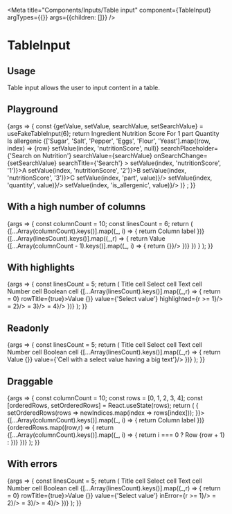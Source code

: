 
<Meta
  title="Components/Inputs/Table input"
  component={TableInput}
  argTypes={{}}
  args={{children: []}}
/>

# TableInput

## Usage

Table input allows the user to input content in a table.

## Playground

<Canvas>
  <Story name="Standard">
    {args => {
      const {getValue, setValue, searchValue, setSearchValue} = useFakeTableInput(6);
      return <TableInput {...args}>
        <TableInput.Header>
          <TableInput.HeaderCell rowTitle={true}>Ingredient</TableInput.HeaderCell>
          <TableInput.HeaderCell>Nutrition Score</TableInput.HeaderCell>
          <TableInput.HeaderCell>For 1 part</TableInput.HeaderCell>
          <TableInput.HeaderCell>Quantity</TableInput.HeaderCell>
          <TableInput.HeaderCell>Is allergenic</TableInput.HeaderCell>
        </TableInput.Header>
        <TableInput.Body>
          {['Sugar', 'Salt', 'Pepper', 'Eggs', 'Flour', 'Yeast'].map((row, index) => <TableInput.Row key={row}>
            <TableInput.Cell rowTitle={true}>{row}</TableInput.Cell>
            <TableInput.Cell>
              <TableInput.Select
                clearLabel="Remove"
                openDropdownLabel="Open"
                value={{'1': 'A', '2': 'B', '3': 'C'}[getValue(index, 'nutritionScore')]}
                onClear={() => setValue(index, 'nutritionScore', null)}
                searchPlaceholder={'Search on Nutrition'}
                searchValue={searchValue}
                onSearchChange={setSearchValue}
                searchTitle={'Search'}
              >
                <Dropdown.Item onClick={() => setValue(index, 'nutritionScore', '1')}>A</Dropdown.Item>
                <Dropdown.Item onClick={() => setValue(index, 'nutritionScore', '2')}>B</Dropdown.Item>
                <Dropdown.Item onClick={() => setValue(index, 'nutritionScore', '3')}>C</Dropdown.Item>
              </TableInput.Select>
            </TableInput.Cell>
            <TableInput.Cell><TableInput.Text value={getValue(index, 'part')} onChange={(value) => setValue(index, 'part', value)}/></TableInput.Cell>
            <TableInput.Cell><TableInput.Number value={getValue(index, 'quantity')} onChange={(value) => setValue(index, 'quantity', value)}/></TableInput.Cell>
            <TableInput.Cell><TableInput.Boolean yesLabel="Yes" noLabel="No" value={getValue(index, 'is_allergenic')} onChange={(value) => setValue(index, 'is_allergenic', value)}/></TableInput.Cell>
          </TableInput.Row>
        )}
        </TableInput.Body>
      </TableInput>;
    }}
  </Story>
</Canvas>

<ArgsTable story="Standard" />

## With a high number of columns

<Canvas>
  <Story name="With a high number of tags">
    {args => {
      const columnCount = 10;
      const linesCount = 6;
      return (
        <TableInput {...args}>
          <TableInput.Header>
            {[...Array(columnCount).keys()].map((_, i) => {
              return <TableInput.HeaderCell rowTitle={true} key={i}>Column label</TableInput.HeaderCell>
            })}
          </TableInput.Header>
          <TableInput.Body>
            {[...Array(linesCount).keys()].map((_,r) => {
              return <TableInput.Row key={r}>
                <TableInput.Cell rowTitle={true}>Value</TableInput.Cell>
                {[...Array(columnCount - 1).keys()].map((_, i) => {
                  return <TableInput.Cell key={i}><TableInput.Text value={'Value'} onChange={() => {}}/></TableInput.Cell>
                })}
              </TableInput.Row>
              })
            }
          </TableInput.Body>
        </TableInput>
      );
    }}
  </Story>
</Canvas>

## With highlights

<Canvas>
  <Story name="With highlights">
    {args => {
      const linesCount = 5;
      return (
        <TableInput {...args}>
          <TableInput.Header>
            <TableInput.HeaderCell rowTitle={true}>Title cell</TableInput.HeaderCell>
            <TableInput.HeaderCell rowTitle={true}>Select cell</TableInput.HeaderCell>
            <TableInput.HeaderCell rowTitle={true}>Text cell</TableInput.HeaderCell>
            <TableInput.HeaderCell rowTitle={true}>Number cell</TableInput.HeaderCell>
            <TableInput.HeaderCell rowTitle={true}>Boolean cell</TableInput.HeaderCell>
          </TableInput.Header>
          <TableInput.Body>
            {[...Array(linesCount).keys()].map((_,r) => {
              return <TableInput.Row key={r}>
                <TableInput.Cell highlighted={r >= 0} rowTitle={true}>Value</TableInput.Cell>
                <TableInput.Cell><TableInput.Select onSearchChange={() => {}} value={'Select value'} highlighted={r >= 1}/></TableInput.Cell>
                <TableInput.Cell><TableInput.Text value={'Text value'} highlighted={r >= 2}/></TableInput.Cell>
                <TableInput.Cell><TableInput.Number value={42} highlighted={r >= 3}/></TableInput.Cell>
                <TableInput.Cell><TableInput.Boolean value={true} yesLabel={"Yes"} noLabel={"No"} highlighted={r >= 4}/></TableInput.Cell>
              </TableInput.Row>
            })}
          </TableInput.Body>
        </TableInput>
      );
    }}
  </Story>
</Canvas>

## Readonly

<Canvas>
  <Story name="Readonly">
    {args => {
      const linesCount = 5;
      return (
        <TableInput {...args} readOnly={true}>
          <TableInput.Header>
            <TableInput.HeaderCell rowTitle={true}>Title cell</TableInput.HeaderCell>
            <TableInput.HeaderCell rowTitle={true}>Select cell</TableInput.HeaderCell>
            <TableInput.HeaderCell rowTitle={true}>Text cell</TableInput.HeaderCell>
            <TableInput.HeaderCell rowTitle={true}>Number cell</TableInput.HeaderCell>
            <TableInput.HeaderCell rowTitle={true}>Boolean cell</TableInput.HeaderCell>
          </TableInput.Header>
          <TableInput.Body>
            {[...Array(linesCount).keys()].map((_,r) => {
              return <TableInput.Row key={r}>
                <TableInput.Cell rowTitle={true}>Value</TableInput.Cell>
                <TableInput.Cell><TableInput.Select onSearchChange={() => {}} value={'Cell with a select value having a big text'}/></TableInput.Cell>
                <TableInput.Cell><TableInput.Text value={'Cell with a text value having a big text'}/></TableInput.Cell>
                <TableInput.Cell><TableInput.Number value={Math.pow(4212345967, r)}/></TableInput.Cell>
                <TableInput.Cell><TableInput.Boolean value={true} yesLabel={"Yes"} noLabel={"No"}/></TableInput.Cell>
              </TableInput.Row>
            })}
          </TableInput.Body>
        </TableInput>
      );
    }}
  </Story>
</Canvas>

## Draggable

<Canvas>
  <Story name="Draggable">
    {args => {
      const columnCount = 10;
      const rows = [0, 1, 2, 3, 4];
      const [orderedRows, setOrderedRows] = React.useState(rows);
      return (
        <TableInput {...args} isDragAndDroppable={true} onReorder={newIndices => {
          setOrderedRows(rows => newIndices.map(index => rows[index]));
        }}>
          <TableInput.Header>
            {[...Array(columnCount).keys()].map((_, i) => {
              return <TableInput.HeaderCell rowTitle={true} key={i}>Column label</TableInput.HeaderCell>
            })}
          </TableInput.Header>
          <TableInput.Body>
            {orderedRows.map((row,r) => {
              return <TableInput.Row key={r}>
                {[...Array(columnCount).keys()].map((_, i) => {
                  return i === 0 ? <TableInput.Cell key={i} rowTitle={true}>Row {row + 1}</TableInput.Cell> :
                  <TableInput.Cell key={i}>
                    <TableInput.Text value={'A value'}></TableInput.Text>
                  </TableInput.Cell>
                })}
              </TableInput.Row>
            })}
          </TableInput.Body>
        </TableInput>
      );
    }}
  </Story>
</Canvas>

## With errors

<Canvas>
  <Story name="With errors">
    {args => {
      const linesCount = 5;
      return (
        <TableInput {...args}>
          <TableInput.Header>
            <TableInput.HeaderCell rowTitle={true}>Title cell</TableInput.HeaderCell>
            <TableInput.HeaderCell rowTitle={true}>Select cell</TableInput.HeaderCell>
            <TableInput.HeaderCell rowTitle={true}>Text cell</TableInput.HeaderCell>
            <TableInput.HeaderCell rowTitle={true}>Number cell</TableInput.HeaderCell>
            <TableInput.HeaderCell rowTitle={true}>Boolean cell</TableInput.HeaderCell>
          </TableInput.Header>
          <TableInput.Body>
            {[...Array(linesCount).keys()].map((_,r) => {
              return <TableInput.Row key={r}>
                <TableInput.Cell inError={r >= 0} rowTitle={true}>Value</TableInput.Cell>
                <TableInput.Cell><TableInput.Select onSearchChange={() => {}} value={'Select value'} inError={r >= 1}/></TableInput.Cell>
                <TableInput.Cell><TableInput.Text value={'Text value'} inError={r >= 2}/></TableInput.Cell>
                <TableInput.Cell><TableInput.Number value={42} inError={r >= 3}/></TableInput.Cell>
                <TableInput.Cell><TableInput.Boolean value={true} yesLabel={"Yes"} noLabel={"No"} inError={r >= 4}/></TableInput.Cell>
              </TableInput.Row>
            })}
          </TableInput.Body>
        </TableInput>
      );
    }}
  </Story>
</Canvas>

